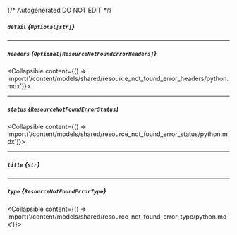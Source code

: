 {/* Autogenerated DO NOT EDIT  */}

##### `detail` *{`Optional[str]`}*

---
##### `headers` *{`Optional[ResourceNotFoundErrorHeaders]`}*
<Collapsible content={() => import('/content/models/shared/resource_not_found_error_headers/python.mdx')}>
</Collapsible>

---
##### `status` *{`ResourceNotFoundErrorStatus`}*
<Collapsible content={() => import('/content/models/shared/resource_not_found_error_status/python.mdx')}>
</Collapsible>

---
##### `title` *{`str`}*

---
##### `type` *{`ResourceNotFoundErrorType`}*
<Collapsible content={() => import('/content/models/shared/resource_not_found_error_type/python.mdx')}>
</Collapsible>

